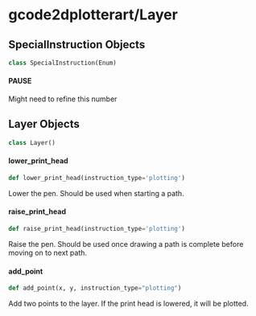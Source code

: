 <a id="gcode2dplotterart/Layer"></a>

# gcode2dplotterart/Layer

<a id="gcode2dplotterart/Layer.SpecialInstruction"></a>

## SpecialInstruction Objects

```python
class SpecialInstruction(Enum)
```

<a id="gcode2dplotterart/Layer.SpecialInstruction.PAUSE"></a>

#### PAUSE

Might need to refine this number

<a id="gcode2dplotterart/Layer.Layer"></a>

## Layer Objects

```python
class Layer()
```

<a id="gcode2dplotterart/Layer.Layer.lower_print_head"></a>

#### lower\_print\_head

```python
def lower_print_head(instruction_type='plotting')
```

Lower the pen. Should be used when starting a path.

<a id="gcode2dplotterart/Layer.Layer.raise_print_head"></a>

#### raise\_print\_head

```python
def raise_print_head(instruction_type='plotting')
```

Raise the pen. Should be used once drawing a path is complete before moving on to next path.

<a id="gcode2dplotterart/Layer.Layer.add_point"></a>

#### add\_point

```python
def add_point(x, y, instruction_type="plotting")
```

Add two points to the layer. If the print head is lowered, it will be plotted.

